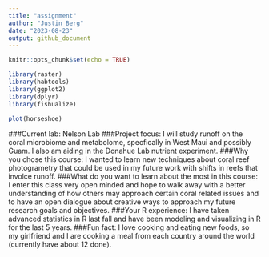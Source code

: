 ```yaml
---
title: "assignment"
author: "Justin Berg"
date: "2023-08-23"
output: github_document
---
```


```r
knitr::opts_chunk$set(echo = TRUE)
```

```r
library(raster)
library(habtools)
library(ggplot2)
library(dplyr)
library(fishualize)

plot(horseshoe)
```

###Current lab: Nelson Lab
###Project focus: I will study runoff on the coral microbiome and metabolome, specfically in West Maui and possibly Guam. I also am aiding in the Donahue Lab nutrient experiment. 
###Why you chose this course: I wanted to learn new techniques about coral reef photogrametry that could be used in my future work with shifts in reefs that involce runoff. 
###What do you want to learn about the most in this course: I enter this class very open minded and hope to walk away with a better understanding of how others may approach certain coral related issues and to have an open dialogue about creative ways to approach my future research goals and objectives. 
###Your R experience: I have taken advanced statistics in R last fall and have been modeling and visualizing in R for the last 5 years. 
###Fun fact: I love cooking and eating new foods, so my girlfriend and I are cooking a meal from each country around the world (currently have about 12 done). 


